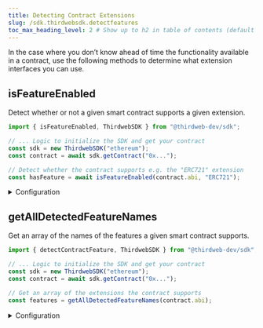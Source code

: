 ```yaml
---
title: Detecting Contract Extensions
slug: /sdk.thirdwebsdk.detectfeatures
toc_max_heading_level: 2 # Show up to h2 in table of contents (default is up to h3)
---
```


In the case where you don&rsquo;t know ahead of time the functionality available in a contract,
use the following methods to determine what extension interfaces you can use.

## isFeatureEnabled

Detect whether or not a given smart contract supports a given extension.

```javascript
import { isFeatureEnabled, ThirdwebSDK } from "@thirdweb-dev/sdk";

// ... Logic to initialize the SDK and get your contract
const sdk = new ThirdwebSDK("ethereum");
const contract = await sdk.getContract("0x...");

// Detect whether the contract supports e.g. the "ERC721" extension
const hasFeature = await isFeatureEnabled(contract.abi, "ERC721");
```

<details>
    <summary>Configuration</summary>
    <div>

#### abi

The ABI of the smart contract to check.

When using the `getContract` method, the ABI is available on the `abi` property of the returned contract object.

#### featureName

The name of the extension to check support for.

View a full list of extension names on the [Extensions overview page](/typescript/extensions).

### Return Value

Returns a `boolean` indicating whether or not the contract supports the given extension.

The return value will be `true` if the contract supports the extension, and `false` if it does not.

```typescript
boolean;
```

</div>
</details>

## getAllDetectedFeatureNames

Get an array of the names of the features a given smart contract supports.

```javascript
import { detectContractFeature, ThirdwebSDK } from "@thirdweb-dev/sdk";

// ... Logic to initialize the SDK and get your contract
const sdk = new ThirdwebSDK("ethereum");
const contract = await sdk.getContract("0x...");

// Get an array of the extensions the contract supports
const features = getAllDetectedFeatureNames(contract.abi);
```

<details>
    <summary>Configuration</summary>
    <div>

#### abi

The ABI of the smart contract to check.

When using the `getContract` method, the ABI is available on the `abi` property of the returned contract object.

### Return Value

Returns an array of strings containing the names of the extensions the contract supports.

```typescript
string[];
```

</div>
</details>

##
